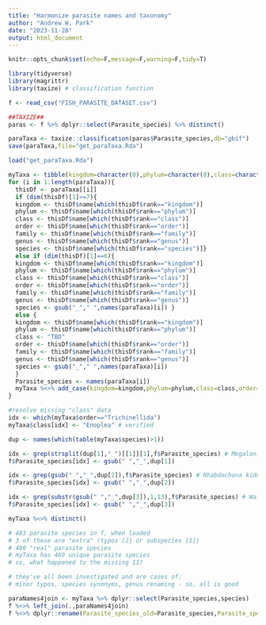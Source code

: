 ```yaml
---
title: "Harmonize parasite names and taxonomy"
author: "Andrew W. Park"
date: "2023-11-28"
output: html_document
---
```


```r
knitr::opts_chunk$set(echo=F,message=F,warning=F,tidy=T)
```

```r
library(tidyverse)
library(magrittr)
library(taxize) # classification function
```

```r
f <- read_csv("FISH_PARASITE_DATASET.csv")
```

```r
##TAXIZE##
paras <- f %>% dplyr::select(Parasite_species) %>% distinct()

paraTaxa <- taxize::classification(paras$Parasite_species,db="gbif")
save(paraTaxa,file="get_paraTaxa.Rda")
```

```r
load("get_paraTaxa.Rda")
```

```r

myTaxa <- tibble(kingdom=character(0),phylum=character(0),class=character(0),order=character(0),family=character(0),genus=character(0),species=character(0),Parasite_species=character(0))
for (i in 1:length(paraTaxa)){
  thisDf <- paraTaxa[[i]]
  if (dim(thisDf)[1]>=7){
  kingdom <- thisDf$name[which(thisDf$rank=="kingdom")]
  phylum <- thisDf$name[which(thisDf$rank=="phylum")]
  class <- thisDf$name[which(thisDf$rank=="class")]
  order <- thisDf$name[which(thisDf$rank=="order")]
  family <- thisDf$name[which(thisDf$rank=="family")]
  genus <- thisDf$name[which(thisDf$rank=="genus")]
  species <- thisDf$name[which(thisDf$rank=="species")]}
  else if (dim(thisDf)[1]==6){
  kingdom <- thisDf$name[which(thisDf$rank=="kingdom")]
  phylum <- thisDf$name[which(thisDf$rank=="phylum")]
  class <- thisDf$name[which(thisDf$rank=="class")]
  order <- thisDf$name[which(thisDf$rank=="order")]
  family <- thisDf$name[which(thisDf$rank=="family")]
  genus <- thisDf$name[which(thisDf$rank=="genus")]
  species <- gsub("_"," ",names(paraTaxa)[i]) }
  else {
  kingdom <- thisDf$name[which(thisDf$rank=="kingdom")]
  phylum <- thisDf$name[which(thisDf$rank=="phylum")]
  class <- "TBD"
  order <- thisDf$name[which(thisDf$rank=="order")]
  family <- thisDf$name[which(thisDf$rank=="family")]
  genus <- thisDf$name[which(thisDf$rank=="genus")]
  species <- gsub("_"," ",names(paraTaxa)[i])
  }
  Parasite_species <- names(paraTaxa[i])
  myTaxa %<>% add_case(kingdom=kingdom,phylum=phylum,class=class,order=order,family=family,genus=genus,species=species,Parasite_species=Parasite_species)
}

#resolve missing "class" data
idx <- which(myTaxa$order=="Trichinellida")
myTaxa$class[idx] <- "Enoplea" # verified
```

```r
dup <- names(which(table(myTaxa$species)>1))

idx <- grep(strsplit(dup[1]," ")[[1]][1],f$Parasite_species) # Megalonia ictaluri
f$Parasite_species[idx] <- gsub(" ","_",dup[1])

idx <- grep(gsub(" ","_",dup[2]),f$Parasite_species) # Rhabdochona kidderi
f$Parasite_species[idx] <- gsub(" ","_",dup[2])

idx <- grep(substr(gsub(" ","_",dup[3]),1,13),f$Parasite_species) # Wallinia chavarriae
f$Parasite_species[idx] <- gsub(" ","_",dup[3])

myTaxa %<>% distinct()
```

```r
# 483 parasite species in f, when loaded
# 3 of these are "extra" (typos [2] or subspecies [1])
# 480 "real" parasite species
# myTaxa has 469 unique parasite species
# so, what happened to the missing 11?

# they've all been investigated and are cases of:
# minor typos, species synonyms, genus renaming - so, all is good
```

```r
paraNames4join <- myTaxa %>% dplyr::select(Parasite_species,species)
f %<>% left_join(.,paraNames4join)
f %<>% dplyr::rename(Parasite_species_old=Parasite_species,Parasite_species=species)
```